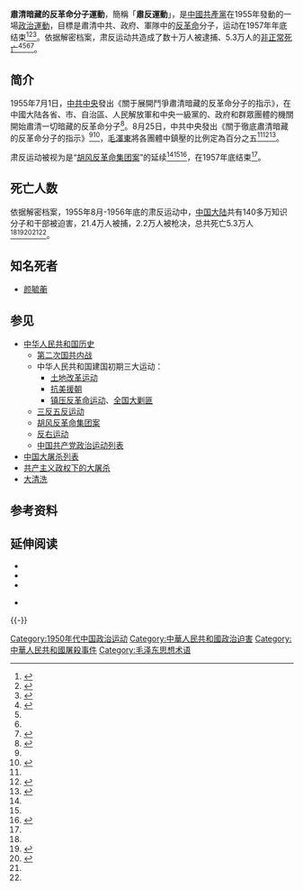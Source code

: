 
'''肅清暗藏的反革命分子運動'''，簡稱「'''肅反運動'''」，是[[中國共產黨|中國共產黨]]在1955年發動的一場[[中国共产党政治运动列表|政治運動]]，目標是肅清中共、政府、軍隊中的[[反革命|反革命]]分子，运动在1957年年底结束<ref name=":5">{{Cite web|title=《中共中央關于徹底肅清暗藏的反革命分子的指示》|url=http://cpc.people.com.cn/GB/64184/64186/66661/4493066.html|date=1955-08-25|work=[[人民网|人民网]]|publisher=《建国以来重要文献选编第七册》|language=zh|archive-url=https://web.archive.org/web/20141030013211/http://cpc.people.com.cn/GB/64184/64186/66661/4493066.html|archive-date=2014-10-30|dead-url=yes}}</ref><ref name="Wagner1992">{{cite book|author=Rudolf G. Wagner|title=''Inside a Service Trade: Studies in Contemporary Chinese Prose''|url=http://books.google.com/books?id=JMTxrarsp_sC&pg=PA27|year=1992|publisher=Harvard University Asia Center|isbn=978-0-674-45536-8|page=27|access-date=2014-10-24|archive-url=https://web.archive.org/web/20150321154020/http://books.google.com/books?id=JMTxrarsp_sC&pg=PA27|archive-date=2015-03-21|dead-url=no}}{{en}}</ref><ref name="朱正2013">{{cite book|author=朱正|title=反右派鬥爭全史（上冊）|url=http://books.google.com/books?id=gvRJAgAAQBAJ&pg=PA59|date=2013-12-01|publisher=秀威資訊|isbn=978-986-326-195-7|archive-url=https://web.archive.org/web/20150321145840/http://books.google.com/books?id=gvRJAgAAQBAJ&pg=PA59|archive-date=2015-03-21|dead-url=no}}</ref>{{rp|61-62}}。依据解密档案，肃反运动共造成了数十万人被逮捕、5.3万人的[[非正常死亡|非正常死亡]]<ref name=":3">{{Cite book|chapter=|url=https://www.google.com/books/edition/%E5%8D%8A%E8%B5%84%E6%9C%AC%E8%AE%BA_Semi_Capital_%E7%AC%AC%E5%85%AB%E7%89%88/ooIIDAAAQBAJ?hl=en&gbpv=1&dq=%E8%82%83%E5%8F%8D%E8%BF%90%E5%8A%A8+5.3%E4%B8%87%E4%BA%BA+%E6%AD%BB%E4%BA%A1&pg=PA178&printsec=frontcover|publisher=世界华语出版社|date=2018-03-30|isbn=978-1-940266-12-1|language=zh|author=罗慰年|title=半资本论 （Semi-Capital）(第七版): 半资本主义与中国 （Semi-Capitalism in China）|year=|location=|pages=178|access-date=2021-07-17|archive-date=2021-08-09|archive-url=https://web.archive.org/web/20210809025348/https://www.google.com/books/edition/%E5%8D%8A%E8%B5%84%E6%9C%AC%E8%AE%BA_Semi_Capital_%E7%AC%AC%E5%85%AB%E7%89%88/ooIIDAAAQBAJ?hl=en&gbpv=1&dq=%E8%82%83%E5%8F%8D%E8%BF%90%E5%8A%A8+5.3%E4%B8%87%E4%BA%BA+%E6%AD%BB%E4%BA%A1&pg=PA178&printsec=frontcover|dead-url=no}}</ref><ref name=":0" /><ref name=":1" /><ref name=":4">{{Cite web|title=遒真言实：世界史头号罪人——不反毛，天理不容！|url=http://beijingspring.com/bj2/2010/140/108201642747.htm|author=|date=2016年10月|format=|work=|publisher=《[[北京之春_(杂志)|北京之春]]》|language=zh|archive-url=https://web.archive.org/web/20190924132454/http://beijingspring.com/bj2/2010/140/108201642747.htm|archive-date=2019-09-24|dead-url=no}}</ref>。

== 简介 ==
1955年7月1日，[[中共中央|中共中央]]發出《關于展開鬥爭肅清暗藏的反革命分子的指示》，在中國大陆各省、市、自治區、人民解放軍和中央一級黨的、政府和群眾團體的機關開始肅清一切暗藏的反革命分子<ref name=":6">{{Cite web|title=1955年7月1日 中共中央发出《关于展开斗争肃清暗藏的反革命分子的指示》|url=http://www.scio.gov.cn/wszt/wz/Document/946663/946663.htm|accessdate=|author=|date=2011-07-01|format=|work=中国国务院新闻办公室|publisher=[[人民网|人民网]]|language=zh|archiveurl=https://web.archive.org/web/20200630032520/http://www.scio.gov.cn/wszt/wz/Document/946663/946663.htm|archivedate=2020-06-30|dead-url=no}}</ref>。8月25日，中共中央發出《關于徹底肅清暗藏的反革命分子的指示》<ref name=":5" /><ref>{{Cite web|title=中共中央关于彻底肃清暗藏的反革命分子的指示|url=http://www.china.com.cn/guoqing/2012-09/06/content_26746622.htm|author=|date=2012-09-06|format=|work=[[中国网|中国网]]|publisher=[[人民网|人民网]]|language=zh|archiveurl=https://web.archive.org/web/20200703065759/http://www.china.com.cn/guoqing/2012-09/06/content_26746622.htm|archivedate=2020-07-03|dead-url=no}}</ref>，[[毛澤東|毛澤東]]將各團體中鎮壓的比例定為百分之五<ref name="朱正2013" />{{rp|62}}<ref name=":7">{{Cite web|title=陆定一和尤金谈肃反运动|url=http://www.yhcqw.com/30/9950.html|accessdate=2020-07-03|author=朱正|date=|format=|work=|publisher=《[[炎黄春秋|炎黄春秋]]》|language=zh|archiveurl=https://web.archive.org/web/20200630180830/http://www.yhcqw.com/30/9950.html|archivedate=2020-06-30|dead-url=yes}}</ref><ref name=":8">{{Cite web|title=1955年肃反扩大化的教训|url=http://www.yhcqw.com/32/8245.html|accessdate=2020-07-03|author=李维民|date=|format=|work=|publisher=《[[炎黄春秋|炎黄春秋]]》|language=zh|archiveurl=https://web.archive.org/web/20200703070202/http://www.yhcqw.com/32/8245.html|archivedate=2020-07-03|dead-url=yes}}</ref>。

肃反运动被视为是“[[胡风反革命集团案|胡风反革命集团案]]”的延续<ref name=":7" /><ref name=":8" /><ref>{{Cite web|title=胡风事件与肃反运动|url=https://china20.weebly.com/329933911820107202141998232899214533681621160.html|accessdate=2020-07-03|author=|date=|format=|work=《二十世纪中国纪事》|publisher=|language=zh|archiveurl=https://web.archive.org/web/20190929052707/https://china20.weebly.com/329933911820107202141998232899214533681621160.html|archivedate=2019-09-29|dead-url=yes}}</ref>，在1957年底结束<ref name=":6" />。

== 死亡人数 ==
依据解密档案，1955年8月-1956年底的肃反运动中，[[中国大陆|中国大陆]]共有140多万知识分子和干部被迫害，21.4万人被捕，2.2万人被枪决，总共死亡5.3万人<ref name=":3" /><ref name=":0">{{Cite web|title=日本侵略軍與中共暴政對中國人民造成傷害的比較|url=http://www.yibaochina.com/article/Display?articleId=6346|author=王功彪|date=2019-05-04|format=|work=|publisher=《议报》|language=zh|archive-url=https://web.archive.org/web/20190623112311/http://yibaochina.com/article/Display?articleId=6346|archive-date=2019-06-23|dead-url=yes}}</ref><ref name=":1">{{Cite web|title=遇到中共就失憶！國民黨還能騙自己多久？|url=https://www.storm.mg/article/446880|author=陳昭南|date=2018-06-09|last=|authorlink=陳昭南|format=|work=|publisher=[[風傳媒|風傳媒]]|language=zh-TW|archive-url=https://web.archive.org/web/20190705011447/https://www.storm.mg/article/446880|archive-date=2019-07-05|dead-url=no}}</ref><ref name=":4" /><ref name=":7" />。

==知名死者==
*[[颜毓蘅|颜毓蘅]]

== 参见 ==

*[[中华人民共和国历史|中华人民共和国历史]]
**[[第二次国共内战|第二次国共内战]]
** 中华人民共和国建国初期三大运动：
***[[土地改革运动|土地改革运动]]
*** [[朝鲜战争|抗美援朝]]
*** [[镇压反革命运动|镇压反革命运动]]、[[全国大剿匪|全国大剿匪]]
**[[三反五反运动|三反五反运动]]
**[[胡风反革命集团案|胡风反革命集团案]]
**[[反右运动|反右运动]]
**[[中国共产党政治运动列表|中国共产党政治运动列表]]
*[[中国大屠杀列表|中国大屠杀列表]]
*[[共产主义政权下的大屠杀|共产主义政权下的大屠杀]]
*[[大清洗|大清洗]]

== 参考资料 ==
{{Reflist|2}}

== 延伸阅读 ==

* {{cite book |author=Zhengyuan Fu |title=''Autocratic Tradition and Chinese Politics'' |url=http://books.google.com/books?id=uGZIziWmlmsC&pg=PA281 |year=1993 |publisher=[[Cambridge_University_Press|Cambridge University Press]] |isbn=978-0-521-44228-2 |pages=281–283 |access-date=2014-10-24 |archive-date=2015-03-21 |archive-url=https://web.archive.org/web/20150321144234/http://books.google.com/books?id=uGZIziWmlmsC&pg=PA281 |dead-url=no }}
* {{cite book|author=Maurice Meisner|author-link=莫里斯·迈斯纳|title=''Mao's China and After: A History of the People's Republic, Third Edition''|url=http://books.google.com/books?id=YpV7vbvclfgC&pg=PA122|date=1999年4月|publisher=Simon and Schuster|isbn=978-0-684-85635-3|pages=122–124|access-date=2014-10-24|archive-date=2015-03-21|archive-url=https://web.archive.org/web/20150321170102/http://books.google.com/books?id=YpV7vbvclfgC&pg=PA122|dead-url=no}}
* {{cite book |author1=Stéphane Courtois |author2=Mark Kramer |title=''The Black Book of Communism: Crimes, Terror, Repression'' |url=http://books.google.com/books?id=H1jsgYCoRioC&pg=484 |year=1999 |publisher=Harvard University Press |isbn=978-0-674-07608-2 |pages=484–485 |access-date=2014-10-24 |archive-date=2015-03-21 |archive-url=https://web.archive.org/web/20150321144317/http://books.google.com/books?id=H1jsgYCoRioC&pg=484 |dead-url=no }}

* {{Cite thesis |title = ''Rectification campaigns and purges in Communist China, 1950-61'' |author=Frederick C Teiwes |location = New York |year=1971 |publisher=Columbia University |language = en}}

{{-}}
{{中国共产党政治运动}}

[[Category:1950年代中国政治运动|Category:1950年代中国政治运动]]
[[Category:中華人民共和國政治迫害|Category:中華人民共和國政治迫害]]
[[Category:中華人民共和國屠殺事件|Category:中華人民共和國屠殺事件]]
 

[[Category:毛泽东思想术语|Category:毛泽东思想术语]]